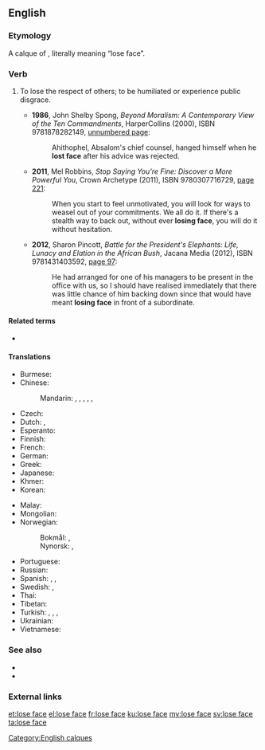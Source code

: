 ==English==
{{was wotd|2013|January|25}}
{{was wotd|2015|January|25}}

===Etymology===
A calque of {{etyl|zh|en}} {{zh-l|丟臉|tr=diūliǎn}}, literally meaning “lose face”.

===Verb===
{{en-verb|loses face|losing face|lost face}}

# {{lb|en|idiomatic}} To lose the respect of others; to be humiliated or experience public disgrace.
#* '''1986''', John Shelby Spong, ''Beyond Moralism: A Contemporary View of the Ten Commandments'', HarperCollins (2000), ISBN 9781878282149, [http://books.google.com/books?id=J7TT9J67GFcC&pg=PT101&dq=%22lost+face%2 unnumbered page]:
#*: Ahithophel, Absalom's chief counsel, hanged himself when he '''lost face''' after his advice was rejected.
#* '''2011''', Mel Robbins, ''Stop Saying You're Fine: Discover a More Powerful You'', Crown Archetype (2011), ISBN 9780307716729, [http://books.google.com/books?id=VHcJIPSajrcC&pg=PA221#v=onepage&q&f=false page 221]:
#*: When you start to feel unmotivated, you will look for ways to weasel out of your commitments. We all do it. If there's a stealth way to back out, without ever '''losing face''', you will do it without hesitation.
#* '''2012''', Sharon Pincott, ''Battle for the President's Elephants: Life, Lunacy and Elation in the African Bush'', Jacana Media (2012), ISBN 9781431403592, [http://books.google.com/books?id=GP-RtQMzxoAC&pg=PA97&dq=%22losing+face%22 page 97]:
#*: He had arranged for one of his managers to be present in the office with us, so I should have realised immediately that there was little chance of him backing down since that would have meant '''losing face''' in front of a subordinate.

====Related terms====
* {{l|en|loss of face}}

====Translations====
{{trans-top|lose respect of others}}
* Burmese: {{t-needed|my}}
* Chinese:
*: Mandarin: {{t+|cmn|丟臉|sc=Hani}}, {{t+|cmn|丢脸|tr=diūliǎn|sc=Hani}}, {{t+|cmn|丟人|sc=Hani}}, {{t+|cmn|丢人|tr=diūrén|sc=Hani}}, {{t+|cmn|丟面子|sc=Hani}}, {{t+|cmn|丢面子|tr=diū miànzi|sc=Hani}}
* Czech: {{t|cs|ztratit tvář}}
* Dutch: {{t|nl|gezicht verliezen}}, {{l|nl|gezichtsverlies}} {{l|nl|lijden}}
* Esperanto: {{t-needed|eo}}
* Finnish: {{t+|fi|menettää kasvonsa}}
* French: {{t+|fr|perdre la face}}
* German: {{t+|de|das Gesicht verlieren}}
* Greek: {{t|el|ρεζιλεύομαι}}
* Japanese: {{t|ja|面目を失う|tr=めんぼくをうしなう, menboku o ushinau|sc=Jpan}}
* Khmer: {{t+|km|ខ្មាស|tr=kmaah|sc=Khmr}}
* Korean: {{t|ko|얼굴을 잃다|sc=Kore}}
{{trans-mid}}
* Malay: {{t-needed|ms}}
* Mongolian: {{t-needed|mn}}
* Norwegian:
*: Bokmål: {{t|nb|tape ansikt}}, {{t|nb|miste ansikt}}
*: Nynorsk: {{t|nn|miste andlet}}, {{t|nn|miste ansikt}}
* Portuguese: {{t|pt|[[perder]] [[o]] [[respeito]]}}
* Russian: {{t|ru|потеря́ть лицо́|pf}}
* Spanish: {{t+|es|desprestigiarse}}, {{t|es|quedar mal parado}}, {{t|es|perder la cara}}
* Swedish: {{t|sv|förlora ansiktet}}, {{t|sv|tappa ansiktet}}
* Thai: {{t-needed|th}}
* Tibetan: {{t-needed|bo}}
* Turkish: {{t|tr|itibarını kaybetmek}}, {{t|tr|mahçup olmak}}, {{t|tr|saygınlığını yitirmek}}, {{t+|tr|yüzü kalmamak}}
* Ukrainian: {{t|uk|втратити обличчя|pf|sc=Cyrl}}
* Vietnamese: {{t+|vi|mất mặt}}
{{trans-bottom}}

===See also===
* {{l|en|give face}}
* {{l|en|save face}}

===External links===
{{pedialite|Face (sociological concept)}}

[[Category:English calques]]

[[et:lose face]]
[[el:lose face]]
[[fr:lose face]]
[[ku:lose face]]
[[my:lose face]]
[[sv:lose face]]
[[ta:lose face]]